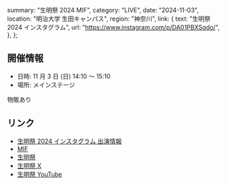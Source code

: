   summary: "生明祭 2024 MIF",
  category: "LIVE",
  date: "2024-11-03",
  location: "明治大学 生田キャンパス",
  region: "神奈川",
  link: {
    text: "生明祭 2024 インスタグラム",
    url: "https://www.instagram.com/p/DA01PBXSgdo/",
  },
};

## 開催情報

- 日時: 11 月 3 日 (日) 14:10 ～ 15:10
- 場所: メインステージ

物販あり

## リンク

- [生明祭 2024 インスタグラム 出演情報](https://www.instagram.com/p/DA01PBXSgdo/)
- [MIF](https://ikumeisai.jp/?page_id=1248)
- [生明祭](https://ikumeisai.jp/)
- [生明祭 X](https://x.com/ikumeisai)
- [生明祭 YouTube](https://www.youtube.com/@ikumeipr)
